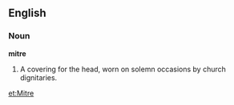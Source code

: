 ==English==

===Noun===

'''mitre'''

#A covering for the head, worn on solemn occasions by church dignitaries.

[[et:Mitre]]